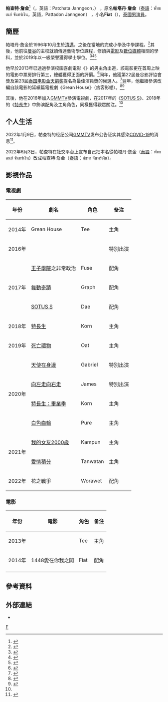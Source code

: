 {{藝人
| 姓名 = 帕查特·詹金
| 類型 = 男演員
| 圖片 = Pattadon Janngern interview 
as Greenhouse cast.png
| 圖片尺寸 = 
| 圖片簡介 = 
| 本名 = 
| 外文名 = ภัชทา จันทร์เงิน
| 外文 = th
| 羅馬拼音 = Patchata Janngeon
| 英文名 = 
| 暱稱 = Fiat（เฟียต）
| 其他藝名 = 
| 國籍 = {{THA}}
|出生名 = 帕塔丹·詹金<br>พัทธดนย์ จันทร์เงิน
| 出生日期 = {{birth_date_and_age|1996|10|22}}
| 出生地點 = {{THA}}[[清邁府|清邁府]]
| 宗教信仰 = 
| 配偶 = 
| 兒女 = 
| 父母 = 
| 語言 = [[泰語|泰語]]
| 職業 = [[演員|演員]]
| 教育程度 = 斯巴頓大學傳達藝術學士
| 出道作 = 
| 出道日期 = 2013年
| 代表作 = 
| 活躍年代 = 
| 唱片公司 = 
| 經紀公司 = GMMTV
| 相關團體 = 
| 網站 = 
}}
'''帕查特·詹金'''<ref>{{Cite web|title=Instagram post by @fiat_pattadon • UTC 2022 年 6月 3 日 上午 6:33|url=https://www.instagram.com/p/CeVU1FxvGQw/|access-date=2022-06-06|date=2022-06-03|work=Instagram|language=th}}</ref>（{{lang-th|ภัชทา จันทร์เงิน}}，英語：Patchata Janngeon，{{bd|1996年|10月22日}}） ，原名'''帕塔丹·詹金'''（[[泰语|泰語]]：พัทธเนย์ จันทร์เงิน，英語，Pattadon Janngeon） ，小名'''Fiat'''（{{lang-th|เฟียต}}），[[泰國|泰國]][[男演員|男演員]]。




== 簡歷 ==
帕塔丹·詹金於1996年10月生於[[清邁|清邁]]，之後在當地的{{link-en|蒙特福特學院|Montfort College}}完成小學及中學課程。<ref name="fiatbio">{{cite web |title=แอบส่องประวัติ หนุ่มน่ารัก เฟียต พัทธดนย์ นักแสดงจาก Sotus S The Series |url=https://campus.campus-star.com/variety/64030.html |website=campus-star.com |publisher=Campus Star |accessdate=2020-05-30 |language=Th |date=2018-02-17 |archive-date=2020-12-04 |archive-url=https://web.archive.org/web/20201204144155/https://campus.campus-star.com/variety/64030.html |dead-url=no }}</ref>其後，他前往[[曼谷|曼谷]]的{{link-en|斯巴頓大學|Sripatum University}}主校就讀傳達藝術學位課程，修讀與[[電影|電影]]及[[數位媒體|數位媒體]]相關的學科，並於2019年以一級榮譽獲得學士學位。<ref>{{cite web |title=อุ่นหนาฝาคั่ง! ม.ศรีปทุม ปฐมนิเทศนักศึกษาใหม่ Freshy’62 เราคือ SPU Smart |url=https://www.spu.ac.th/activities/21573 |website=spu.ac.th |publisher=斯巴頓大學 |accessdate=2020-05-30 |language=Th |archive-date=2020-06-23 |archive-url=https://web.archive.org/web/20200623042504/https://www.spu.ac.th/activities/21573 |dead-url=no }}</ref><ref>{{cite web |title="เฟียต" สุดภูมิใจ!!! คว้าเกียรตินิยมอันดับ 1 จากรั้ว ม.ศรีปทุม |url=https://www.newsplus.co.th/181472 |publisher=newsplus.co.th |accessdate=2020-05-30 |language=Th |date=2019-12-23 |archive-date=2020-06-22 |archive-url=https://web.archive.org/web/20200622142525/https://www.newsplus.co.th/181472 |dead-url=no }}</ref><ref>{{cite web |title="เฟียต" สุดภูมิใจ!!! คว้าเกียรตินิยมอันดับ 1 จากรั้ว ม.ศรีปทุม |url=https://www.gmm-tv.com/news.php?id=1868 |website=gmm-tv.com |publisher=[[GMMTV|GMMTV]] |accessdate=2020-05-30 |language=Th |archive-date=2020-06-22 |archive-url=https://web.archive.org/web/20200622073153/https://www.gmm-tv.com/news.php?id=1868 |dead-url=no }}</ref>

他早於2013年已透過參演校園喜劇電影《{{link-en|痞客青春|Grean Fictions}}》的男主角出道，該電影更在首周上映的電影中票房排行第三，總體獲得正面的評價。<ref>{{cite web|url=http://www.boxofficemojo.com/intl/thailand/?yr=2013&wk=16&currency=local&p=.htm|title=Thailand Box Office April 18–21, 2013|work=Box Office Mojo|accessdate=06-05-2013|archive-date=2016-03-06|archive-url=https://web.archive.org/web/20160306203158/http://www.boxofficemojo.com/intl/thailand/?yr=2013&wk=16&currency=local&p=.htm|dead-url=no}}</ref>同年，他獲第22屆曼谷影評協會獎及第23屆[[泰国电影金天鹅奖|泰国电影金天鹅奖]]提名為最佳演員獎的候選人。<ref name="MYD">{{cite web|url=https://mydramalist.com/people/9741-jan-ngern-pattadon|title=Fiat Pattadon Janngeon|work=My Dramalist|accessdate=03-08-2020|archive-date=2021-03-01|archive-url=https://web.archive.org/web/20210301125843/https://mydramalist.com/people/9741-jan-ngern-pattadon|dead-url=no}}</ref>翌年，他繼續參演改編自該電影的延續篇電視劇《Grean House》（痞客影棚）。<ref>{{cite web|url=https://blog.xuite.net/g0752wrbye/wretch/307009889-%E2%9C%B2%E6%B3%B0%E5%8A%87+-+%E7%97%9E%E5%AE%A2%E5%BD%B1%E6%A3%9A%E2%9C%B2|title=泰劇－痞客影棚|work=|date=2015-03-14|access-date=2020-08-02|archive-date=2018-08-24|archive-url=https://web.archive.org/web/20180824171520/http://blog.xuite.net/g0752wrbye/wretch/307009889-%E2%9C%B2%E6%B3%B0%E5%8A%87+-+%E7%97%9E%E5%AE%A2%E5%BD%B1%E6%A3%9A%E2%9C%B2|dead-url=no}}</ref><ref>{{cite web|url=https://www.facebook.com/fuloserbldrama/posts/993882057310652/|title=劇集簡介|work=腐魯同影劇|date=2015-07-24}}</ref>

其後，他在2016年加入[[GMMTV|GMMTV]]參演電視劇，在2017年的《[[一年生_(泰國電視劇)|SOTUS S]]》、2018年的《[[特長生_(電視劇)|特長生]]》中飾演配角及主角角色，同樣獲得觀眾關注。<ref name="MYD" />

==个人生活==
2022年1月9日，帕查特的经纪公司[[GMMTV|GMMTV]]发布公告证实其感染[[COVID-19|COVID-19]]的消息<ref name="komchadluek500414">{{cite news|url=https://www.komchadluek.net/entertainment/500414|title="อะตอม" แจ้งข่าวติดโควิด-19 ขออภัยทุกคนที่เกี่ยวข้อง|author=|work=|date=2022-01-09|accessdate=|publisher=|format=|newspaper={{tsl|en|Kom Chad Luek}}|website=|language=th|archive-date=2022-01-23|archive-url=https://web.archive.org/web/20220123044121/https://www.komchadluek.net/entertainment/500414|dead-url=no}}</ref>。

2022年6月3日，帕查特在社交平台上宣布自己把本名從帕塔丹·詹金（[[泰语|泰語]]：พัทธดนย์ จันทร์เงิน）改成帕查特·詹金（[[泰语|泰語]]：ภัชทา จันทร์เงิน）。

== 影視作品 ==
=== 電視劇 ===
{| class="wikitable"
! 年份||劇名||角色||备注
|-
| 2014年 || Grean House || Tee || 主角
|-
| 2016年 || {{link-en|小小的大夢想|Little Big Dream}} || || 特別出演
|-
| rowspan=3|2017年 || [[王子學院|王子學院]]之非常政治 || Fuse || 配角
|-
| [[舞動奇蹟_(泰國電視劇)|舞動奇蹟]] || Graph || 配角
|-
| [[一年生_(泰國電視劇)|SOTUS S]] || Dae || 配角
|-
| 2018年 || [[特長生_(電視劇)|特長生]] || Korn || 主角
|-
| 2019年 || [[死亡禮物|死亡禮物]] || Oat || 主角
|-
| rowspan=4|2020年 || [[天使在身邊|天使在身邊]] || Gabriel || 特別出演
|-
| [[向左走向右走_(泰國電視劇)|向左走向右走]] || James || 特別出演
|-
| [[特長生：畢業季|特長生：畢業季]] || Korn  || 主角
|-
| [[白色齒輪|白色齒輪]] || Pure || 主角
|-
| rowspan=2|2021年 || [[我的女友2000歲|我的女友2000歲]] || Kampun || 主角
|-
| [[愛情積分|愛情積分]] || Tanwatan || 主角
|-
|2022年 || 花之戰爭 ||  Worawet || 配角
|}

=== 電影 ===
{| class="wikitable"
! 年份||電影||角色||备注
|-
| 2013年 || {{link-en|痞客青春|Grean Fictions}} || Tee || 主角
|-
| 2014年 || 1448愛在你我之間 || Fiat || 配角
|-
|}

== 參考資料 ==
{{reflist}}

== 外部連結 ==
* {{instagram|fiat_pattadon}}

{{GMMTV 旗下艺人}}
[[Category:GMMTV旗下男艺人|F]]
